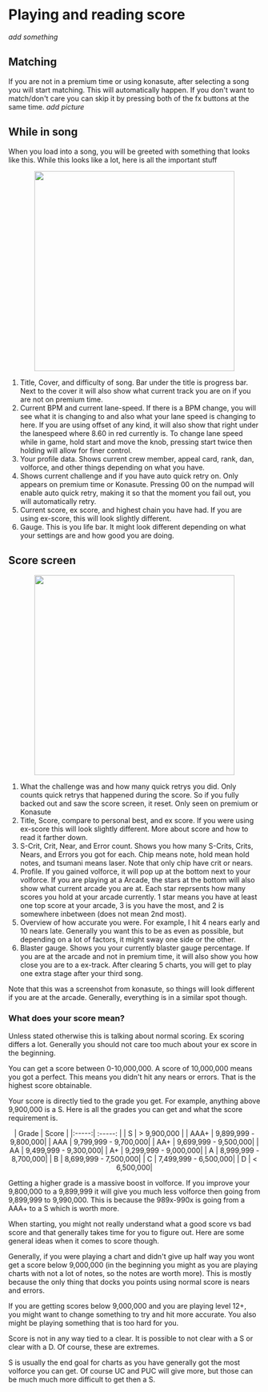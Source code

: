 
# Playing and reading score
*add something*

## Matching
If you are not in a premium time or using konasute, after selecting a song you will start matching. This will automatically happen. If you don't want to match/don't care you can skip it by pressing both of the fx buttons at the same time.
*add picture*

## While in song
When you load into a song, you will be greeted with something that looks like this. While this looks like a lot, here is all the important stuff

<center>
  <img src='/startingout/playing/ingame.jpg' width="400"/>
</center>

1. Title, Cover, and difficulty of song. Bar under the title is progress bar. Next to the cover it will also show what current track you are on if you are not on premium time.
2. Current BPM and current lane-speed. If there is a BPM change, you will see what it is changing to and also what your lane speed is changing to here. If you are using offset of any kind, it will also show that right under the lanespeed where 8.60 in red currently is. To change lane speed while in game, hold start and move the knob, pressing start twice then holding will allow for finer control.
3. Your profile data. Shows current crew member, appeal card, rank, dan, volforce, and other things depending on what you have.
4. Shows current challenge and if you have auto quick retry on. Only appears on premium time or Konasute. Pressing 00 on the numpad will enable auto quick retry, making it so that the moment you fail out, you will automatically retry.
5. Current score, ex score, and highest chain you have had. If you are using ex-score, this will look slightly different. 
6. Gauge. This is you life bar. It might look different depending on what your settings are and how good you are doing.

## Score screen
<center>
  <img src='/startingout/playing/scoreScreen.jpg' width="400"/>
</center>

1. What the challenge was and how many quick retrys you did. Only counts quick retrys that happened during the score. So if you fully backed out and saw the score screen, it reset. Only seen on premium or Konasute
2. Title, Score, compare to personal best, and ex score. If you were using ex-score this will look slightly different. More about score and how to read it farther down. 
3. S-Crit, Crit, Near, and Error count. Shows you how many S-Crits, Crits, Nears, and Errors you got for each. Chip means note, hold mean hold notes, and tsumani means laser. Note that only chip have crit or nears.
4. Profile. If you gained volforce, it will pop up at the bottom next to your volforce. If you are playing at a Arcade, the stars at the bottom will also show what current arcade you are at. Each star reprsents how many scores you hold at your arcade currently. 1 star means you have at least one top score at your arcade, 3 is you have the most, and 2 is somewhere inbetween (does not mean 2nd most).
5. Overview of how accurate you were. For example, I hit 4 nears early and 10 nears late. Generally you want this to be as even as possible, but depending on a lot of factors, it might sway one side or the other.
6. Blaster gauge. Shows you your currently blaster gauge percentage. If you are at the arcade and not in premium time, it will also show you how close you are to a ex-track. After clearing 5 charts, you will get to play one extra stage after your third song.

Note that this was a screenshot from konasute, so things will look different if you are at the arcade. Generally, everything is in a similar spot though.

### What does your score mean?
<Callout>
Unless stated otherwise this is talking about normal scoring. Ex scoring differs a lot. Generally you should not care too much about your ex score in the beginning.
</Callout>

You can get a score between 0-10,000,000. A score of 10,000,000 means you got a perfect. This means you didn't hit any nears or errors. That is the highest score obtainable.

Your score is directly tied to the grade you get. For example, anything above 9,900,000 is a S. Here is all the grades you can get and what the score requirement is.
<br/>
<center>
| Grade |    Score    |
|:-----:|   :-----:   | 
|   S   | > 9,900,000 |
|  AAA+ | 9,899,999 - 9,800,000| 
| AAA | 9,799,999 - 9,700,000|
| AA+ | 9,699,999 - 9,500,000|
| AA | 9,499,999 - 9,300,000|
| A+ | 9,299,999 - 9,000,000|
| A | 8,999,999 - 8,700,000|
| B | 8,699,999 - 7,500,000|
| C | 7,499,999 - 6,500,000|
| D | < 6,500,000| 
</center>

Getting a higher grade is a massive boost in volforce. If you improve your 9,800,000 to a 9,899,999 it will give you much less volforce then going from 9,899,999 to 9,990,000. This is because the 989x-990x is going from a AAA+ to a S which is worth more.

When starting, you might not really understand what a good score vs bad score and that generally takes time for you to figure out. Here are some general ideas when it comes to score though.

Generally, if you were playing a chart and didn't give up half way you wont get a score below 9,000,000 (in the beginning you might as you are playing charts with not a lot of notes, so the notes are worth more). This is mostly because the only thing that docks you points using normal score is nears and errors.

If you are getting scores below 9,000,000 and you are playing level 12+, you might want to change something to try and hit more accurate. You also might be playing something that is too hard for you.

Score is not in any way tied to a clear. It is possible to not clear with a S or clear with a D. Of course, these are extremes. 

S is usually the end goal for charts as you have generally got the most volforce you can get. Of course UC and PUC will give more, but those can be much much more difficult to get then a S.


